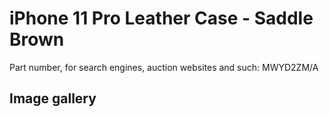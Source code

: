 
# iPhone 11 Pro Leather Case - Saddle Brown

Part number, for search engines, auction websites and such: MWYD2ZM/A

## Image gallery

<div style={{ width: '100%', maxWidth: '768px' }}>
<GalleryComponent
    images={[
      {
        original: "/everysource/MWYD2.webp",
        thumbnail: "/everypreview/MWYD2.webp",
      },
      {
        original: "/everysource/MWYD2_AV1.webp",
        thumbnail: "/everypreview/MWYD2_AV1.webp",
      },
      {
        original: "/everysource/MWYD2_AV2.webp",
        thumbnail: "/everypreview/MWYD2_AV2.webp",
      },
      {
        original: "/everysource/MWYD2_AV3.webp",
        thumbnail: "/everypreview/MWYD2_AV3.webp",
      },
      {
        original: "/everysource/MWYD2_AV4.webp",
        thumbnail: "/everypreview/MWYD2_AV4.webp",
      },
      {
        original: "/everysource/MWYD2_AV5.webp",
        thumbnail: "/everypreview/MWYD2_AV5.webp",
      }
    ]}
  />
</div>